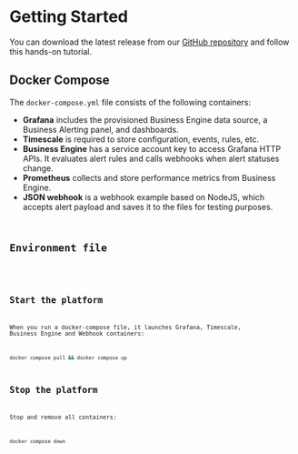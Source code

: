 
# Getting Started

You can download the latest release from our [GitHub repository](https://github.com/volkovlabs/business-intelligence) and follow this hands-on tutorial.

<Youtube
  id="8UaY916PPXc"
  title="Metrics, Logs, CPU Usage with Business Alerting in Grafana."
/>

## Docker Compose

The `docker-compose.yml` file consists of the following containers:

- **Grafana** includes the provisioned Business Engine data source, a Business Alerting panel, and dashboards.
- **Timescale** is required to store configuration, events, rules, etc.
- **Business Engine** has a service account key to access Grafana HTTP APIs. It evaluates alert rules and calls webhooks when alert statuses change.
- **Prometheus** collects and store performance metrics from Business Engine.
- **JSON webhook** is a webhook example based on NodeJS, which accepts alert payload and saves it to the files for testing purposes.

<Code
  url="https://github.com/VolkovLabs/business-intelligence/blob/main/docker-compose.yml"
  language="yaml"
/>

## Environment file

<Code
  url="https://github.com/VolkovLabs/business-intelligence/blob/main/.env"
  language="shell"
/>

## Start the platform

When you run a docker-compose file, it launches Grafana, Timescale, Business Engine and Webhook containers:

```sh
docker compose pull && docker compose up
```

## Stop the platform

Stop and remove all containers:

```sh
docker compose down
```
